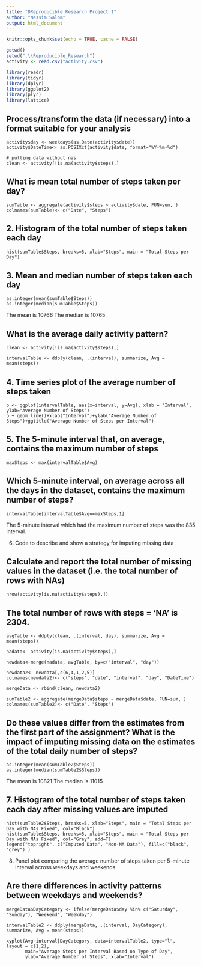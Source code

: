 ---
title: "DReproducible Research Project 1"
author: "Nessim Salom"
output: html_document
---

```{r setup, include=FALSE}
knitr::opts_chunk$set(echo = TRUE, cache = FALSE)
```

```{r load data}
getwd()
setwd(".\\Reproducible_Research")
activity <- read.csv("activity.csv")
```

```{r load librarys}

library(readr)
library(tidyr)
library(dplyr)
library(ggplot2)
library(plyr)
library(lattice) 
```

Process/transform the data (if necessary) into a format suitable for your analysis
---

```{process the data}
activity$day <- weekdays(as.Date(activity$date))
activity$DateTime<- as.POSIXct(activity$date, format="%Y-%m-%d")
```

```{pulling data without nas}
# pulling data without nas
clean <- activity[!is.na(activity$steps),]
```

What is mean total number of steps taken per day?
---

```{summarizing total steps per date}
sumTable <- aggregate(activity$steps ~ activity$date, FUN=sum, )
colnames(sumTable)<- c("Date", "Steps")
```

2. Histogram of the total number of steps taken each day
---

```{Creating the historgram of total steps per day}
hist(sumTable$Steps, breaks=5, xlab="Steps", main = "Total Steps per Day")
```

3. Mean and median number of steps taken each day
---

```{Calculate the mean and median of Steps}
as.integer(mean(sumTable$Steps))
as.integer(median(sumTable$Steps))
```

The mean is 10766
The median is 10765

What is the average daily activity pattern?
---

```{pulling data without nas}
clean <- activity[!is.na(activity$steps),]
```

```{create average number of steps per interval}
intervalTable <- ddply(clean, .(interval), summarize, Avg = mean(steps))
```

4. Time series plot of the average number of steps taken
---

```{Create line plot of average number of steps per interval}
p <- ggplot(intervalTable, aes(x=interval, y=Avg), xlab = "Interval", ylab="Average Number of Steps")
p + geom_line()+xlab("Interval")+ylab("Average Number of Steps")+ggtitle("Average Number of Steps per Interval")
```

5. The 5-minute interval that, on average, contains the maximum number of steps
---

```{Maximum steps by interval}
maxSteps <- max(intervalTable$Avg)
```

Which 5-minute interval, on average across all the days in the dataset, contains the maximum number of steps?
---

```{Which interval contains the maximum average number of steps}
intervalTable[intervalTable$Avg==maxSteps,1]
```
The 5-minute interval which had the maximum number of steps was the 835 interval.

6. Code to describe and show a strategy for imputing missing data

Calculate and report the total number of missing values in the dataset (i.e. the total number of rows with NAs)
---

```{Imputing missing values}
nrow(activity[is.na(activity$steps),])
```
The total number of rows with steps = 'NA' is 2304.
---

```{Create the average number of steps per weekday and interval}
avgTable <- ddply(clean, .(interval, day), summarize, Avg = mean(steps))
```

```{Create dataset with all NAs for substitution}
nadata<- activity[is.na(activity$steps),]
```

```{Merge NA data with average weekday interval for substitution}
newdata<-merge(nadata, avgTable, by=c("interval", "day"))
```

```{Reorder the new substituded data in the same format as clean data set}
newdata2<- newdata[,c(6,4,1,2,5)]
colnames(newdata2)<- c("steps", "date", "interval", "day", "DateTime")
```

```{Merge the NA averages and non NA data together}
mergeData <- rbind(clean, newdata2)
```

```{Create sum of steps per date to compare with step 1}
sumTable2 <- aggregate(mergeData$steps ~ mergeData$date, FUN=sum, )
colnames(sumTable2)<- c("Date", "Steps")
```

Do these values differ from the estimates from the first part of the assignment? What is the impact of imputing missing data on the estimates of the total daily number of steps?
---

```{Mean and Median with NA data taken care of}
as.integer(mean(sumTable2$Steps))
as.integer(median(sumTable2$Steps))
```

The mean is 10821
The median is 11015

7. Histogram of the total number of steps taken each day after missing values are imputed
---

```{Creating the histogram of total steps per day, categorized by data set to show impact}
hist(sumTable2$Steps, breaks=5, xlab="Steps", main = "Total Steps per Day with NAs Fixed", col="Black")
hist(sumTable$Steps, breaks=5, xlab="Steps", main = "Total Steps per Day with NAs Fixed", col="Grey", add=T)
legend("topright", c("Imputed Data", "Non-NA Data"), fill=c("black", "grey") )
```

8. Panel plot comparing the average number of steps taken per 5-minute interval across weekdays and weekends

Are there differences in activity patterns between weekdays and weekends?
---
```{Create new category based on the days of the week}
mergeData$DayCategory <- ifelse(mergeData$day %in% c("Saturday", "Sunday"), "Weekend", "Weekday")
```

```{Summarize data by interval and type of day}
intervalTable2 <- ddply(mergeData, .(interval, DayCategory), summarize, Avg = mean(steps))
```

```{Plot data in a panel plot}
xyplot(Avg~interval|DayCategory, data=intervalTable2, type="l",  layout = c(1,2),
       main="Average Steps per Interval Based on Type of Day", 
       ylab="Average Number of Steps", xlab="Interval")
```

